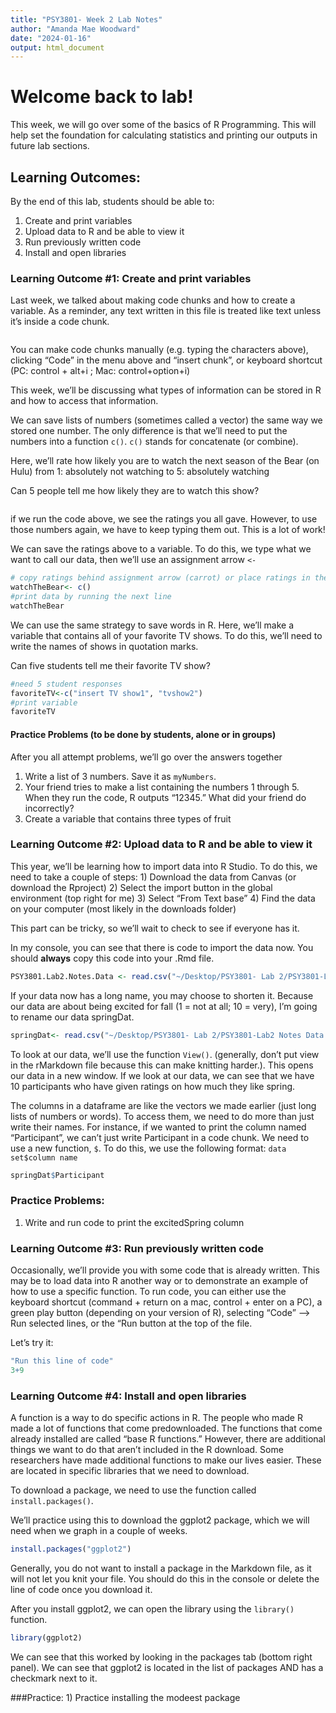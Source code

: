 ```yaml
---
title: "PSY3801- Week 2 Lab Notes"
author: "Amanda Mae Woodward"
date: "2024-01-16"
output: html_document
---
```


# Welcome back to lab! 

This week, we will go over some of the basics of R Programming. This will help set the foundation for calculating statistics and printing our outputs in future lab sections. 

## Learning Outcomes:

By the end of this lab, students should be able to: 

1) Create and print variables
2) Upload data to R and be able to view it 
3) Run previously written code
4) Install and open libraries 

### Learning Outcome #1: Create and print variables

Last week, we talked about making code chunks and how to create a variable. As a reminder, any text written in this file is treated like text unless it's inside a code chunk. 

```r

```
You can make code chunks manually (e.g. typing the characters above), clicking "Code" in the menu above and "insert chunk", or 
keyboard shortcut (PC: control + alt+i ; Mac: control+option+i) 

This week, we'll be discussing what types of information can be stored in R and how to access that information. 

We can save lists of numbers (sometimes called a vector) the same way we stored one number. The only difference is that we'll need to put the numbers into a function `c()`. `c()` stands for concatenate (or combine). 

Here, we'll rate how likely you are to watch the next season of the Bear (on Hulu) from 1: absolutely not watching to 5: absolutely watching

Can 5 people tell me how likely they are to watch this show? 
```r

```
if we run the code above, we see the ratings you all gave. However, to use those numbers again, we have to keep typing them out. This is a lot of work! 

We can save the ratings above to a variable. To do this, we type what we want to call our data, then we'll use an assignment arrow `<-`  
```r
# copy ratings behind assignment arrow (carrot) or place ratings in the parentheses
watchTheBear<- c()
#print data by running the next line
watchTheBear
```

We can use the same strategy to save words in R. Here, we'll make a variable that contains all of your favorite TV shows. To do this, we'll need to write the names of shows in quotation marks. 

Can five students tell me their favorite TV show? 
```r
#need 5 student responses
favoriteTV<-c("insert TV show1", "tvshow2") 
#print variable
favoriteTV
```

#### Practice Problems (to be done by students, alone or in groups)
After you all attempt problems, we'll go over the answers together

1) Write a list of 3 numbers. Save it as `myNumbers`. 
2) Your friend tries to make a list containing the numbers 1 through 5. When they run the code, R outputs "12345." What did your friend do incorrectly? 
3) Create a variable that contains three types of fruit

### Learning Outcome #2:  Upload data to R and be able to view it
This year, we'll be learning how to import data into R Studio. To do this, we need to take a couple of steps: 
1) Download the data from Canvas (or download the Rproject)
2) Select the import button in the global environment (top right for me)
3) Select "From Text base"
4) Find the data on your computer (most likely in the downloads folder)

This part can be tricky, so we'll wait to check to see if everyone has it. 

In my console, you can see that there is code to import the data now. You should **always** copy this code into your .Rmd file. 
```r
PSY3801.Lab2.Notes.Data <- read.csv("~/Desktop/PSY3801- Lab 2/PSY3801-Lab2 Notes Data.csv")
```

If your data now has a long name, you may choose to shorten it. Because our data are about being excited for fall (1 = not at all; 10 = very), I'm going to rename our data springDat. 

```r
springDat<- read.csv("~/Desktop/PSY3801- Lab 2/PSY3801-Lab2 Notes Data.csv")
```

To look at our data, we'll use the function `View()`. (generally, don't put view in the rMarkdown file because this can make knitting harder.).  This opens our data in a new window. If we look at our data, we can see that we have 10 participants who have given ratings on how much they like spring.

The columns in a dataframe are like the vectors we made earlier (just long lists of numbers or words). To access them, we need to do more than just write their names. For instance, if we wanted to print the column named "Participant", we can't just write Participant in a code chunk. We need to use a new function, `$`. To do this, we use the following format:
`data set$column name`

```r
springDat$Participant
```

### Practice Problems: 
1) Write and run code to print the excitedSpring column

### Learning Outcome #3: Run previously written code
Occasionally, we'll provide you with some code that is already written. This may be to load data into R another way or to demonstrate an example of how to use a specific function. To run code, you can either use the keyboard shortcut (command + return on a mac, control + enter on a PC), a green play button (depending on your version of R), selecting "Code" --> Run selected lines, or the "Run button at the top of the file. 

Let's try it: 

```r
"Run this line of code"
3+9
```

### Learning Outcome #4: Install and open libraries
A function is a way to do specific actions in R. The people who made R made a lot of functions that come predownloaded. The functions that come already installed are called "base R functions." However, there are additional things we want to do that aren't included in the R download. Some researchers have made additional functions to make our lives easier. These are located in specific libraries that we need to download. 

To download a package, we need to use the function called `install.packages()`.

We'll practice using this to download the ggplot2 package, which we will need when we graph in a couple of weeks. 

```r
install.packages("ggplot2")
```
Generally, you do not want to install a package in the Markdown file, as it will not let you knit your file. You should do this in the console or delete the line of code once you download it. 

After you install ggplot2, we can open the library using the `library()` function. 

```r
library(ggplot2)
```

We can see that this worked by looking in the packages tab (bottom right panel). We can see that ggplot2 is located in the list of packages AND has a checkmark next to it. 

###Practice:
1) Practice installing the modeest package